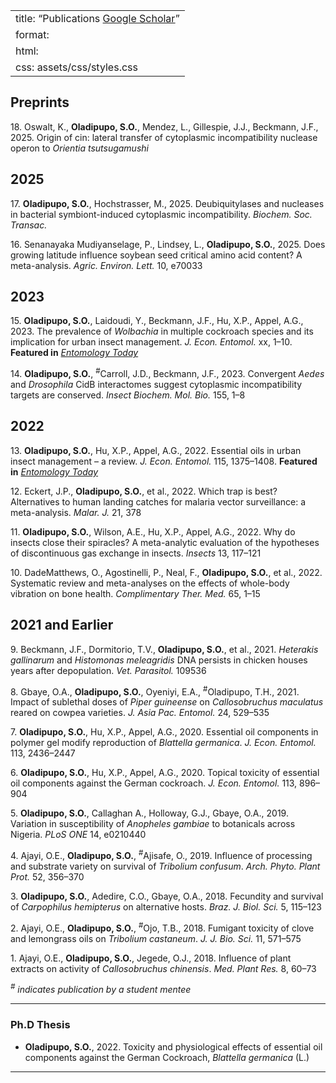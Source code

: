 
---
title: "Publications [Google Scholar ](https://scholar.google.com/citations?hl=en&user=wjO-QiMAAAAJ&view_op=list_works&sortby=pubdate)"
format:
  html:
    css: assets/css/styles.css
---


## Preprints

<span class="pub-number">18.</span> Oswalt, K., **Oladipupo, S.O.**, Mendez, L., Gillespie, J.J., Beckmann, J.F., 2025. Origin of cin: lateral transfer of cytoplasmic incompatibility nuclease operon to *Orientia tsutsugamushi*

## 2025

<span class="pub-number">17.</span> **Oladipupo, S.O.**, Hochstrasser, M., 2025. Deubiquitylases and nucleases in bacterial symbiont-induced cytoplasmic incompatibility. _Biochem. Soc. Transac._

<span class="pub-number">16.</span> Senanayaka Mudiyanselage, P., Lindsey, L., **Oladipupo, S.O.**, 2025. Does growing latitude influence soybean seed critical amino acid content? A meta-analysis. _Agric. Environ. Lett._ 10, e70033

## 2023

<span class="pub-number">15.</span> **Oladipupo, S.O.**, Laidoudi, Y., Beckmann, J.F., Hu, X.P., Appel, A.G., 2023. The prevalence of *Wolbachia* in multiple cockroach species and its implication for urban insect management. _J. Econ. Entomol._ xx, 1–10. **Featured in** *[Entomology Today](https://entomologytoday.org/2023/06/15/wolbachia-cockroaches-new-paradigm-urban-pest-management/)*

<span class="pub-number">14.</span> **Oladipupo, S.O.**, <sup>#</sup>Carroll, J.D., Beckmann, J.F., 2023. Convergent _Aedes_ and _Drosophila_ CidB interactomes suggest cytoplasmic incompatibility targets are conserved. _Insect Biochem. Mol. Bio._ 155, 1–8

## 2022

<span class="pub-number">13.</span> **Oladipupo, S.O.**, Hu, X.P., Appel, A.G., 2022. Essential oils in urban insect management – a review. _J. Econ. Entomol._ 115, 1375–1408. **Featured in** *[Entomology Today](https://entomologytoday.org/2022/07/14/essential-oils-untapped-resource-managing-urban-insect-pests/)*

<span class="pub-number">12.</span> Eckert, J.P., **Oladipupo, S.O.**, et al., 2022. Which trap is best? Alternatives to human landing catches for malaria vector surveillance: a meta-analysis. _Malar. J._ 21, 378

<span class="pub-number">11.</span> **Oladipupo, S.O.**, Wilson, A.E., Hu, X.P., Appel, A.G., 2022. Why do insects close their spiracles? A meta-analytic evaluation of the hypotheses of discontinuous gas exchange in insects. _Insects_ 13, 117–121

<span class="pub-number">10.</span> DadeMatthews, O., Agostinelli, P., Neal, F., **Oladipupo, S.O.**, et al., 2022. Systematic review and meta-analyses on the effects of whole-body vibration on bone health. _Complimentary Ther. Med._ 65, 1–15

## 2021 and Earlier

<span class="pub-number">9.</span> Beckmann, J.F., Dormitorio, T.V., **Oladipupo, S.O.**, et al., 2021. *Heterakis gallinarum* and *Histomonas meleagridis* DNA persists in chicken houses years after depopulation. _Vet. Parasitol._ 109536

<span class="pub-number">8.</span> Gbaye, O.A., **Oladipupo, S.O.**, Oyeniyi, E.A., <sup>#</sup>Oladipupo, T.H., 2021. Impact of sublethal doses of *Piper guineense* on *Callosobruchus maculatus* reared on cowpea varieties. _J. Asia Pac. Entomol._ 24, 529–535

<span class="pub-number">7.</span> **Oladipupo, S.O.**, Hu, X.P., Appel, A.G., 2020. Essential oil components in polymer gel modify reproduction of *Blattella germanica*. _J. Econ. Entomol._ 113, 2436–2447

<span class="pub-number">6.</span> **Oladipupo, S.O.**, Hu, X.P., Appel, A.G., 2020. Topical toxicity of essential oil components against the German cockroach. _J. Econ. Entomol._ 113, 896–904

<span class="pub-number">5.</span> **Oladipupo, S.O.**, Callaghan A., Holloway, G.J., Gbaye, O.A., 2019. Variation in susceptibility of *Anopheles gambiae* to botanicals across Nigeria. _PLoS ONE_ 14, e0210440

<span class="pub-number">4.</span> Ajayi, O.E., **Oladipupo, S.O.**, <sup>#</sup>Ajisafe, O., 2019. Influence of processing and substrate variety on survival of *Tribolium confusum*. _Arch. Phyto. Plant Prot._ 52, 356–370

<span class="pub-number">3.</span> **Oladipupo, S.O.**, Adedire, C.O., Gbaye, O.A., 2018. Fecundity and survival of *Carpophilus hemipterus* on alternative hosts. _Braz. J. Biol. Sci._ 5, 115–123

<span class="pub-number">2.</span> Ajayi, O.E., **Oladipupo, S.O.**, <sup>#</sup>Ojo, T.B., 2018. Fumigant toxicity of clove and lemongrass oils on *Tribolium castaneum*. _J. J. Bio. Sci._ 11, 571–575

<span class="pub-number">1.</span> Ajayi, O.E., **Oladipupo, S.O.**, Jegede, O.J., 2018. Influence of plant extracts on activity of *Callosobruchus chinensis*. _Med. Plant Res._ 8, 60–73

_<sup>#</sup> indicates publication by a student mentee_

---

### Ph.D Thesis
- **Oladipupo, S.O.**, 2022. Toxicity and physiological effects of essential oil components against the German Cockroach, *Blattella germanica* (L.)

---

